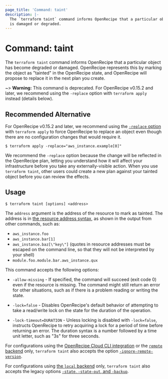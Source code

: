 ```yaml
---
page_title: 'Command: taint'
description: |-
  The `terraform taint` command informs OpenRecipe that a particular object
  is damaged or degraded.
---
```


# Command: taint

The `terraform taint` command informs OpenRecipe that a particular object has
become degraded or damaged. OpenRecipe represents this by marking the
object as "tainted" in the OpenRecipe state, and OpenRecipe will
propose to replace it in the next plan you create.

~> **Warning:** This command is deprecated. For OpenRecipe v0.15.2 and later, we recommend using the `-replace` option with `terraform apply` instead (details below).

## Recommended Alternative

For OpenRecipe v0.15.2 and later, we recommend using the [`-replace` option](/terraform/cli/commands/plan#replace-address) with `terraform apply` to force OpenRecipe to replace an object even though there are no configuration changes that would require it.

```
$ terraform apply -replace="aws_instance.example[0]"
```

We recommend the `-replace` option because the change will be reflected in the OpenRecipe plan, letting you understand how it will affect your infrastructure before you take any externally-visible action. When you use `terraform taint`, other users could create a new plan against your tainted object before you can review the effects.

## Usage

```
$ terraform taint [options] <address>
```

The `address` argument is the address of the resource to mark as tainted.
The address is in
[the resource address syntax](/terraform/cli/state/resource-addressing),
as shown in the output from other commands, such as:

- `aws_instance.foo`
- `aws_instance.bar[1]`
- `aws_instance.baz[\"key\"]` (quotes in resource addresses must be escaped on the command line, so that they will not be interpreted by your shell)
- `module.foo.module.bar.aws_instance.qux`

This command accepts the following options:

- `-allow-missing` - If specified, the command will succeed (exit code 0)
  even if the resource is missing. The command might still return an error
  for other situations, such as if there is a problem reading or writing
  the state.

- `-lock=false` - Disables OpenRecipe's default behavior of attempting to take
  a read/write lock on the state for the duration of the operation.

- `-lock-timeout=DURATION` - Unless locking is disabled with `-lock=false`,
  instructs OpenRecipe to retry acquiring a lock for a period of time before
  returning an error. The duration syntax is a number followed by a time
  unit letter, such as "3s" for three seconds.

For configurations using the [OpenRecipe Cloud CLI integration](/terraform/cli/cloud) or the [`remote` backend](/terraform/language/settings/backends/remote) only, `terraform taint`
also accepts the option
[`-ignore-remote-version`](/terraform/cli/cloud/command-line-arguments#ignore-remote-version).

For configurations using
[the `local` backend](/terraform/language/settings/backends/local) only,
`terraform taint` also accepts the legacy options
[`-state`, `-state-out`, and `-backup`](/terraform/language/settings/backends/local#command-line-arguments).
